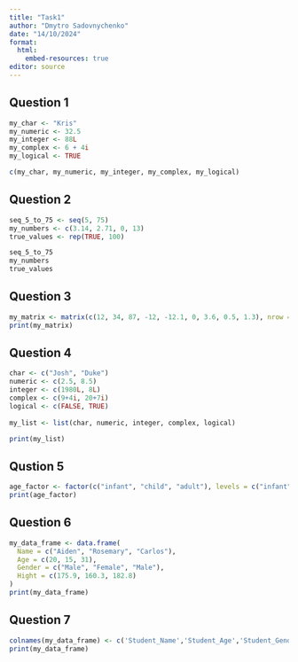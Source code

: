 ```yaml
---
title: "Task1"
author: "Dmytro Sadovnychenko"
date: "14/10/2024"
format:
  html:
    embed-resources: true
editor: source
---
```


## Question 1 

```r
my_char <- "Kris"
my_numeric <- 32.5
my_integer <- 88L
my_complex <- 6 + 4i
my_logical <- TRUE

c(my_char, my_numeric, my_integer, my_complex, my_logical)
```
## Question 2
```r
seq_5_to_75 <- seq(5, 75)
my_numbers <- c(3.14, 2.71, 0, 13)
true_values <- rep(TRUE, 100)

seq_5_to_75
my_numbers
true_values
```
## Question 3
```r
my_matrix <- matrix(c(12, 34, 87, -12, -12.1, 0, 3.6, 0.5, 1.3), nrow = 3, ncol = 3)
print(my_matrix)
```
## Question 4
```r

char <- c("Josh", "Duke")
numeric <- c(2.5, 8.5)
integer <- c(1980L, 8L)
complex <- c(9+4i, 20+7i)
logical <- c(FALSE, TRUE)
 
my_list <- list(char, numeric, integer, complex, logical)

print(my_list)
```
## Qustion 5
```r

age_factor <- factor(c("infant", "child", "adult"), levels = c("infant", "child", "adult"))
print(age_factor)
```
## Question 6
```r

my_data_frame <- data.frame(
  Name = c("Aiden", "Rosemary", "Carlos"),
  Age = c(20, 15, 31),
  Gender = c("Male", "Female", "Male"),
  Hight = c(175.9, 160.3, 182.8)
)
print(my_data_frame)


```

## Question 7
```r
colnames(my_data_frame) <- c('Student_Name','Student_Age','Student_Gender', 'Student_Hight')
print(my_data_frame)

```
